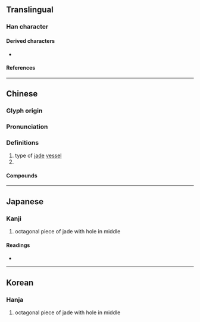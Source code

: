 {{character info/new}}
==Translingual==

===Han character===
{{Han char|rn=96|rad=玉|as=08|sn=12|four=13191|canj=MGJMF|ids=⿰𤣩宗}}

====Derived characters====
* {{l|mul|[[𭲙]]}}

====References====
{{Han ref|kx=0735.040|dkj=21071|dj=1147.020|hdz=21123.110|uh=742E}}

----

==Chinese==
{{zh-forms}}
{{zh-wp|zh:琮|en:Cong (jade)}}

===Glyph origin===
{{Han etym}}

===Pronunciation===
{{zh-pron
|m=cóng
|c=cung4
|mc=y
|oc=y
|ma=
|cat=n,pn
}}

===Definitions===
{{zh-hanzi}}

# type of [[jade]] [[vessel]]
# {{surname|zh}}

====Compounds====
{{zh-der|琮琤|黃琮}}

----

==Japanese==
{{wp|lang=ja|ソウ (玉器)}}

===Kanji===
{{ja-kanji|grade=|rs=玉08}}

# octagonal piece of jade with hole in middle

====Readings====
* {{ja-readings|on=[[そう]] (sō), [[ず]] (zu), [[す]] (su)|kun=|nanori=}}

----

==Korean==

===Hanja===
{{ko-hanja|hangeul=종|eumhun=|rv=jong|mr=chong|y=cong}}

# octagonal piece of jade with hole in middle